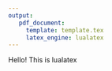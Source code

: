 ```yaml
---
output:
   pdf_document:
     template: template.tex
     latex_engine: lualatex
---
```


Hello! This is lualatex